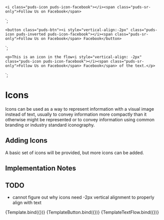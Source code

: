 
<Meta title="Components/Icons" component="Icon" />

    <i class="puds-icon puds-icon-facebook"></i><span class="puds-sr-only">Follow Us on Facebook</span>
`;

    <button class="puds-btn"><i style="vertical-align:-2px" class="puds-icon puds-inverted puds-icon-facebook"></i><span class="puds-sr-only">Follow Us on Facebook</span> Facebook</button>
`;

    <p>This is an icon in the flow<i style="vertical-align: -2px" class="puds-icon puds-icon-facebook"></i><span class="puds-sr-only">Follow Us on Facebook</span> Facebook</span> of the text.</p>
`;

# Icons

Icons can be used as a way to represent information with a visual image instead of text, usually to convey information
more compactly than it otherwise might be represented or to convey information using common branding or industry
standard iconography.

## Adding Icons

A basic set of icons will be provided, but more icons can be added.

## Implementation Notes

## TODO 

* cannot figure out why icons need -2px vertical alignment to properly align with text

<Canvas>
    <Story name="Simple" args={{}}>
      {Template.bind({})}
    </Story>
</Canvas>

<Canvas>
    <Story name="Button" args={{}}>
      {TemplateButton.bind({})}
    </Story>
</Canvas>

<Canvas>
    <Story name="Flow" args={{}}>
      {TemplateTextFlow.bind({})}
    </Story>
</Canvas>
